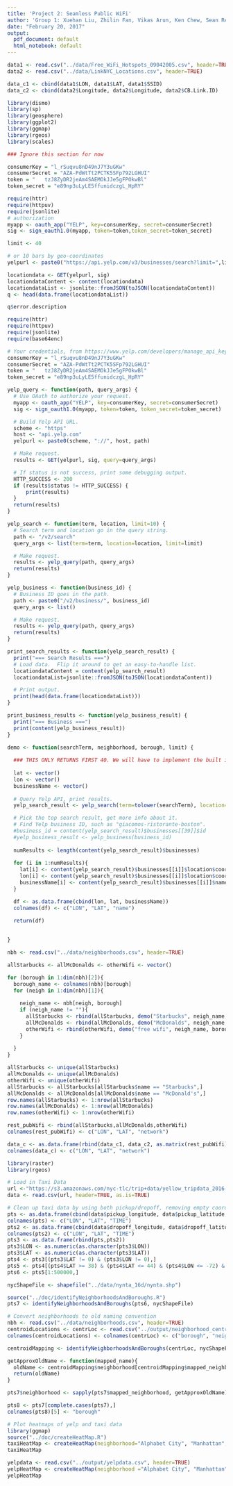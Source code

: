 ```yaml
---
title: 'Project 2: Seamless Public WiFi'
author: 'Group 1: Xuehan Liu, Zhilin Fan, Vikas Arun, Ken Chew, Sean Reddy'
date: "February 20, 2017"
output:
  pdf_document: default
  html_notebook: default
---
```


```r
data1 <- read.csv("../data/Free_WiFi_Hotspots_09042005.csv", header=TRUE)
data2 <- read.csv("../data/LinkNYC_Locations.csv", header=TRUE)

data_c1 <- cbind(data1$LON, data1$LAT, data1$SSID)
data_c2 <- cbind(data2$Longitude, data2$Longitude, data2$CB.Link.ID)

library(dismo)
library(sp)
library(geosphere)
library(ggplot2)
library(ggmap)
library(rgeos)
library(scales)


```

```r

### Ignore this section for now

consumerKey = "l_rSuqvu8nD49nJ7Y3uGKw"
consumerSecret = "AZA-PdWtTt2PCTK5SFp792LGHUI"
token = "	tzJ8ZyDR2jeAm4SAEMOkJJe5gFPOkwBl"
token_secret = "e89np3uLyLE5ffunidczgL_HpRY"

require(httr)
require(httpuv)
require(jsonlite)
# authorization
myapp <- oauth_app("YELP", key=consumerKey, secret=consumerSecret)
sig <- sign_oauth1.0(myapp, token=token,token_secret=token_secret)

limit <- 40

# or 10 bars by geo-coordinates
yelpurl <- paste0("https://api.yelp.com/v3/businesses/search?limit=",limit,"&term=starbucks&location=New+York%2C+NY")

locationdata <- GET(yelpurl, sig)
locationdataContent <- content(locationdata)
locationdataList <- jsonlite::fromJSON(toJSON(locationdataContent))
q <- head(data.frame(locationdataList))

q$error.description
```

```r
require(httr)
require(httpuv)
require(jsonlite)
require(base64enc)

# Your credentials, from https://www.yelp.com/developers/manage_api_keys
consumerKey = "l_rSuqvu8nD49nJ7Y3uGKw"
consumerSecret = "AZA-PdWtTt2PCTK5SFp792LGHUI"
token = "	tzJ8ZyDR2jeAm4SAEMOkJJe5gFPOkwBl"
token_secret = "e89np3uLyLE5ffunidczgL_HpRY"

yelp_query <- function(path, query_args) {
  # Use OAuth to authorize your request.
  myapp <- oauth_app("YELP", key=consumerKey, secret=consumerSecret)
  sig <- sign_oauth1.0(myapp, token=token, token_secret=token_secret)

  # Build Yelp API URL.
  scheme <- "https"
  host <- "api.yelp.com"
  yelpurl <- paste0(scheme, "://", host, path)

  # Make request.
  results <- GET(yelpurl, sig, query=query_args)

  # If status is not success, print some debugging output.
  HTTP_SUCCESS <- 200
  if (results$status != HTTP_SUCCESS) {
      print(results)
  }
  return(results)
}

yelp_search <- function(term, location, limit=10) {
  # Search term and location go in the query string.
  path <- "/v2/search"
  query_args <- list(term=term, location=location, limit=limit)

  # Make request.
  results <- yelp_query(path, query_args)
  return(results)
}

yelp_business <- function(business_id) {
  # Business ID goes in the path.
  path <- paste0("/v2/business/", business_id)
  query_args <- list()

  # Make request.
  results <- yelp_query(path, query_args)
  return(results)
}

print_search_results <- function(yelp_search_result) {
  print("=== Search Results ===")
  # Load data.  Flip it around to get an easy-to-handle list.
  locationdataContent = content(yelp_search_result)
  locationdataList=jsonlite::fromJSON(toJSON(locationdataContent))

  # Print output.
  print(head(data.frame(locationdataList)))
}

print_business_results <- function(yelp_business_result) {
  print("=== Business ===")
  print(content(yelp_business_result))
}

demo <- function(searchTerm, neighborhood, borough, limit) {
  
  ### THIS ONLY RETURNS FIRST 40. We will have to implement the built in "offset" to acquire ALL results.
  
  lat <- vector()
  lon <- vector()
  businessName <- vector()
  
  # Query Yelp API, print results.
  yelp_search_result <- yelp_search(term=tolower(searchTerm), location=paste0(neighborhood, ", " , borough,", NY"), limit=limit)

  # Pick the top search result, get more info about it.
  # Find Yelp business ID, such as "giacomos-ristorante-boston".
  #business_id = content(yelp_search_result)$businesses[[39]]$id
  #yelp_business_result <- yelp_business(business_id)
  
  numResults <- length(content(yelp_search_result)$businesses)
  
  for (i in 1:numResults){
    lat[i] <- content(yelp_search_result)$businesses[[i]]$location$coordinate$latitude
    lon[i] <- content(yelp_search_result)$businesses[[i]]$location$coordinate$longitude
    businessName[i] <- content(yelp_search_result)$businesses[[i]]$name
  }

  df <- as.data.frame(cbind(lon, lat, businessName))
  colnames(df) <- c("LON", "LAT", "name")
  
  return(df)
  

}

nbh <- read.csv("../data/neighborhoods.csv", header=TRUE)

allStarbucks <- allMcDonalds <- otherWifi <- vector()

for (borough in 1:dim(nbh)[2]){
  borough_name <- colnames(nbh)[borough]
  for (neigh in 1:dim(nbh)[1]){
    
    neigh_name <- nbh[neigh, borough]
    if (neigh_name != ""){
      allStarbucks <- rbind(allStarbucks, demo("Starbucks", neigh_name, borough_name, 40))
      allMcDonalds <- rbind(allMcDonalds, demo("McDonalds", neigh_name, borough_name, 40))
      otherWifi <- rbind(otherWifi, demo("free wifi", neigh_name, borough_name, 40))
    }
    
  }
}

allStarbucks <- unique(allStarbucks)
allMcDonalds <- unique(allMcDonalds)
otherWifi <- unique(otherWifi)
allStarbucks <- allStarbucks[allStarbucks$name == "Starbucks",]
allMcDonalds <- allMcDonalds[allMcDonalds$name == "McDonald's",]
row.names(allStarbucks) <- 1:nrow(allStarbucks)
row.names(allMcDonalds) <- 1:nrow(allMcDonalds)
row.names(otherWifi) <- 1:nrow(otherWifi)

rest_pubWifi <- rbind(allStarbucks,allMcDonalds,otherWifi)
colnames(rest_pubWifi) <- c("LON", "LAT", "network")

```

```r

data_c <- as.data.frame(rbind(data_c1, data_c2, as.matrix(rest_pubWifi)))
colnames(data_c) <- c("LON", "LAT", "network")

```



```r

library(raster)
library(rgeos)

# Load in Taxi Data
url <-"https://s3.amazonaws.com/nyc-tlc/trip+data/yellow_tripdata_2016-02.csv"
data <- read.csv(url, header=TRUE, as.is=TRUE)

# Clean up taxi data by using both pickup/dropoff, removing empty coordinates, and removing likely erroneous coordinates.
pts <- as.data.frame(cbind(data$pickup_longitude, data$pickup_latitude, data$tpep_pickup_datetime))
colnames(pts) <- c("LON", "LAT", "TIME")
pts2 <- as.data.frame(cbind(data$dropoff_longitude, data$dropoff_latitude, data$tpep_dropoff_datetime))
colnames(pts2) <- c("LON", "LAT", "TIME")
pts3 <- as.data.frame(rbind(pts,pts2))
pts3$LON <- as.numeric(as.character(pts3$LON))
pts3$LAT <- as.numeric(as.character(pts3$LAT))
pts4 <- pts3[(pts3$LAT != 0) & (pts3$LON != 0),]
pts5 <- pts4[(pts4$LAT >= 38) & (pts4$LAT <= 44) & (pts4$LON <= -72) & (pts4$LON >= -76),]
pts6 <- pts5[1:500000,]

nycShapeFile <- shapefile("../data/nynta_16d/nynta.shp")

source("../doc/identifyNeighborhoodsAndBoroughs.R")
pts7 <- identifyNeighborhoodsAndBoroughs(pts6, nycShapeFile)

```

```r
# Convert neighborhoods to old naming convention
nbh <- read.csv("../data/neighborhoods.csv", header=TRUE)
centroidLocations <- centrLoc <- read.csv("../output/neighborhood_centroids_latlong.csv", header=TRUE)
colnames(centroidLocations) <- colnames(centrLoc) <- c("borough", "neighborhood", "LAT", "LON", "neighborhoodID")

centroidMapping <- identifyNeighborhoodsAndBoroughs(centrLoc, nycShapeFile)

getApproxOldName <- function(mapped_name){
  oldName <- centroidMapping$neighborhood[centroidMapping$mapped_neighborhood == mapped_name][1]
  return(oldName)
}

pts7$neighborhood <- sapply(pts7$mapped_neighborhood, getApproxOldName)

pts8 <- pts7[complete.cases(pts7),]
colnames(pts8)[5] <- "borough"
```

```r
# Plot heatmaps of yelp and taxi data
library(ggmap)
source("../doc/createHeatMap.R")
taxiHeatMap <- createHeatMap(neighborhood="Alphabet City", "Manhattan", pts8, "red")
taxiHeatMap

yelpdata <- read.csv("../output/yelpdata.csv", header=TRUE)
yelpHeatMap <- createHeatMap(neighborhood ="Alphabet City", "Manhattan", yelpdata, "blue")
yelpHeatMap
```
